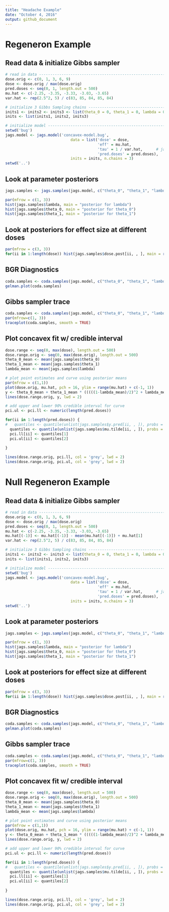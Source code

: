 ```yaml
---
title: "Headache Example"
date: "October 4, 2016"
output: github_document
---
```



# Regeneron Example
## Read data & initialize Gibbs sampler
```r
# read in data ------------------------------------------------------------
dose.orig <- c(0, 1, 3, 6, 9) 
dose <- dose.orig / max(dose.orig)
pred.doses <- seq(0, 1, length.out = 500)
mu.hat <- c(-2.25, -3.35, -3.33, -3.03, -3.65)
var.hat <- rep(2.5^2, 5) / c(83, 85, 84, 85, 84)

# initialize 3 Gibbs Sampling chains --------------------------------------
inits1 <- inits2 <- inits3 <- list(theta_0 = 0, theta_1 = 0, lambda = 0)
inits <- list(inits1, inits2, inits3)

# initialize model --------------------------------------------------------
setwd('bug')
jags.model <- jags.model('concavex-model.bug',
                             data = list('dose' = dose,
                                         'eff' = mu.hat,
                                         'tau' = 1 / var.hat,      # jags deals in precisions
                                         'pred.doses' = pred.doses),
                             inits = inits, n.chains = 3)
setwd('..')
```



## Look at parameter posteriors
```r
jags.samples <- jags.samples(jags.model, c("theta_0", "theta_1", "lambda", "mu.tilde", "dose.post"), n.iter = 5000)

par(mfrow = c(1, 3))
hist(jags.samples$lambda, main = "posterior for lambda")
hist(jags.samples$theta_0, main = "posterior for theta_0")
hist(jags.samples$theta_1, main = "posterior for theta_1")
```

## Look at posteriors for effect size at different doses
```r
par(mfrow = c(3, 3))
for(ii in 1:length(dose)) hist(jags.samples$dose.post[ii, , ], main = round(dose[ii], 3), breaks = 50)
```

## BGR Diagnostics
```r
coda.samples <- coda.samples(jags.model, c("theta_0", "theta_1", "lambda"), n.iter = 5000)
gelman.plot(coda.samples)
```


## Gibbs sampler trace
```r
coda.samples <- coda.samples(jags.model, c("theta_0", "theta_1", "lambda"), n.iter = 5000)
par(mfrow=c(1, 3))
traceplot(coda.samples, smooth = TRUE)
```



## Plot concavex fit w/ credible interval
```r
dose.range <- seq(0, max(dose), length.out = 500)
dose.range.orig <- seq(0, max(dose.orig), length.out = 500)
theta_0_mean <- mean(jags.samples$theta_0)
theta_1_mean <- mean(jags.samples$theta_1)
lambda_mean <- mean(jags.samples$lambda)

# plot point estimates and curve using posterior means
par(mfrow = c(1,1))
plot(dose.orig, mu.hat, pch = 16, ylim = range(mu.hat) + c(-1, 1))
y <- theta_0_mean + theta_1_mean * (((((1-lambda_mean)/2)^2 + lambda_mean)/(((1-lambda_mean)/2)^2 + lambda_mean*dose.range))*dose.range)
lines(dose.range.orig, y, lwd = 2)

# add upper and lower 90% credible interval for curve
pci.ul <- pci.ll <- numeric(length(pred.doses))

for(ii in 1:length(pred.doses)) {
#   quantiles <- quantile(unlist(jags.samples$y.pred[ii, , ]), probs = c(0.025, .975))
  quantiles <- quantile(unlist(jags.samples$mu.tilde[ii, , ]), probs = c(0.05, .95))
  pci.ll[ii] <- quantiles[1]
  pci.ul[ii] <- quantiles[2]
  
}

lines(dose.range.orig, pci.ll, col = 'grey', lwd = 2)
lines(dose.range.orig, pci.ul, col = 'grey', lwd = 2)
```




# Null Regeneron Example 
## Read data & initialize Gibbs sampler
```r
# read in data ------------------------------------------------------------
dose.orig <- c(0, 1, 3, 6, 9)
dose <- dose.orig / max(dose.orig)
pred.doses <- seq(0, 1, length.out = 500)
mu.hat <- c(-2.25, -3.35, -3.33, -3.03, -3.65)
mu.hat[(-1)] <- mu.hat[(-1)] - mean(mu.hat[(-1)]) + mu.hat[1]
var.hat <- rep(2.5^2, 5) / c(83, 85, 84, 85, 84)

# initialize 3 Gibbs Sampling chains --------------------------------------
inits1 <- inits2 <- inits3 <- list(theta_0 = 0, theta_1 = 0, lambda = 0)
inits <- list(inits1, inits2, inits3)

# initialize model --------------------------------------------------------
setwd('bug')
jags.model <- jags.model('concavex-model.bug',
                             data = list('dose' = dose,
                                         'eff' = mu.hat,
                                         'tau' = 1 / var.hat,      # jags deals in precisions
                                         'pred.doses' = pred.doses),
                             inits = inits, n.chains = 3)
setwd('..')
```



## Look at parameter posteriors
```r
jags.samples <- jags.samples(jags.model, c("theta_0", "theta_1", "lambda", "mu.tilde", "dose.post"), n.iter = 5000)

par(mfrow = c(1, 3))
hist(jags.samples$lambda, main = "posterior for lambda")
hist(jags.samples$theta_0, main = "posterior for theta_0")
hist(jags.samples$theta_1, main = "posterior for theta_1")
```

## Look at posteriors for effect size at different doses
```r
par(mfrow = c(3, 3))
for(ii in 1:length(dose)) hist(jags.samples$dose.post[ii, , ], main = round(dose[ii], 3), breaks = 50)
```

## BGR Diagnostics
```r
coda.samples <- coda.samples(jags.model, c("theta_0", "theta_1", "lambda"), n.iter = 5000)
gelman.plot(coda.samples)
```

## Gibbs sampler trace
```r
coda.samples <- coda.samples(jags.model, c("theta_0", "theta_1", "lambda"), n.iter = 5000)
par(mfrow=c(1, 3))
traceplot(coda.samples, smooth = TRUE)
```


## Plot concavex fit w/ credible interval
```r
dose.range <- seq(0, max(dose), length.out = 500)
dose.range.orig <- seq(0, max(dose.orig), length.out = 500)
theta_0_mean <- mean(jags.samples$theta_0)
theta_1_mean <- mean(jags.samples$theta_1)
lambda_mean <- mean(jags.samples$lambda)

# plot point estimates and curve using posterior means
par(mfrow = c(1,1))
plot(dose.orig, mu.hat, pch = 16, ylim = range(mu.hat) + c(-1, 1))
y <- theta_0_mean + theta_1_mean * (((((1-lambda_mean)/2)^2 + lambda_mean)/(((1-lambda_mean)/2)^2 + lambda_mean*dose.range))*dose.range)
lines(dose.range.orig, y, lwd = 2)

# add upper and lower 90% credible interval for curve
pci.ul <- pci.ll <- numeric(length(pred.doses))

for(ii in 1:length(pred.doses)) {
#   quantiles <- quantile(unlist(jags.samples$y.pred[ii, , ]), probs = c(0.025, .975))
  quantiles <- quantile(unlist(jags.samples$mu.tilde[ii, , ]), probs = c(0.05, .95))
  pci.ll[ii] <- quantiles[1]
  pci.ul[ii] <- quantiles[2]
  
}

lines(dose.range.orig, pci.ll, col = 'grey', lwd = 2)
lines(dose.range.orig, pci.ul, col = 'grey', lwd = 2)
```


